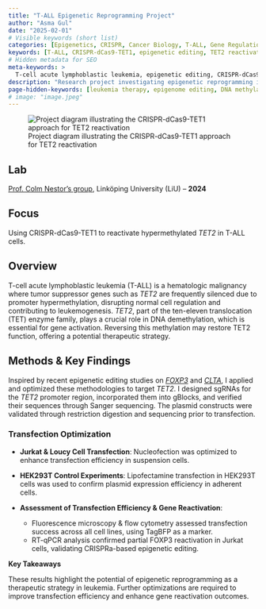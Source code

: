 ```yaml
---
title: "T‐ALL Epigenetic Reprogramming Project"
author: "Asma Gul"
date: "2025-02-01"
# Visible keywords (short list)
categories: [Epigenetics, CRISPR, Cancer Biology, T-ALL, Gene Regulation, Molecular Biology]
keywords: [T-ALL, CRISPR-dCas9-TET1, epigenetic editing, TET2 reactivation]
# Hidden metadata for SEO
meta-keywords: >
  T-cell acute lymphoblastic leukemia, epigenetic editing, CRISPR-dCas9-TET1, TET2 reactivation, DNA methylation, tumor suppressor genes, gene silencing, promoter hypermethylation, leukemogenesis, Jurkat cells, Loucy cells, nucleofection, transfection optimization, cancer epigenetics, gene therapy, therapeutic targeting, DNA demethylation, TET enzyme family
description: "Research project investigating epigenetic reprogramming in T-ALL using CRISPR-dCas9-TET1 to reactivate the silenced TET2 tumor suppressor gene through targeted DNA demethylation."
page-hidden-keywords: [leukemia therapy, epigenome editing, DNA methylation, gene expression, cell transfection]
# image: "image.jpeg"
---
```


![Project diagram illustrating the CRISPR-dCas9-TET1 approach for TET2 reactivation](image.jpeg)

## Lab

[Prof. Colm Nestor's group](https://liu.se/forskning/epigenetisk-kontroll-av-human-t-cellsbiologi), Linköping University (LiU) -- **2024**

## Focus

Using CRISPR-dCas9-TET1 to reactivate hypermethylated *TET2* in T-ALL cells.

## Overview

T-cell acute lymphoblastic leukemia (T-ALL) is a hematologic malignancy where tumor suppressor genes such as *TET2* are frequently silenced due to promoter hypermethylation, disrupting normal cell regulation and contributing to leukemogenesis. *TET2*, part of the ten-eleven translocation (TET) enzyme family, plays a crucial role in DNA demethylation, which is essential for gene activation. Reversing this methylation may restore TET2 function, offering a potential therapeutic strategy.

## Methods & Key Findings

Inspired by recent epigenetic editing studies on [*FOXP3*](https://doi.org/10.1016/j.cellimm.2021.104471) and [*CLTA*](https://doi.org/10.1016/j.cell.2021.03.025), I applied and optimized these methodologies to target *TET2*. I designed sgRNAs for the *TET2* promoter region, incorporated them into gBlocks, and verified their sequences through Sanger sequencing. The plasmid constructs were validated through restriction digestion and sequencing prior to transfection.

### Transfection Optimization

- **Jurkat & Loucy Cell Transfection**:
Nucleofection was optimized to enhance transfection efficiency in suspension cells.

- **HEK293T Control Experiments**:
Lipofectamine transfection in HEK293T cells was used to confirm plasmid expression efficiency in adherent cells.

- **Assessment of Transfection Efficiency & Gene Reactivation**: 
    - Fluorescence microscopy & flow cytometry assessed transfection success across all cell lines, using TagBFP as a marker. 
    - RT-qPCR analysis confirmed partial FOXP3 reactivation in Jurkat cells, validating CRISPRa-based epigenetic editing. 

**Key Takeaways**

These results highlight the potential of epigenetic reprogramming as a therapeutic strategy in leukemia. Further optimizations are required to improve transfection efficiency and enhance gene reactivation outcomes. 